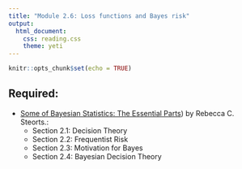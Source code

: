 ```yaml
---
title: "Module 2.6: Loss functions and Bayes risk"
output: 
  html_document:
    css: reading.css
    theme: yeti
---
```


```r
knitr::opts_chunk$set(echo = TRUE)
```


## Required:

- [Some of Bayesian Statistics: The Essential Parts](http://www2.stat.duke.edu/~rcs46/books/bayes_manuscripts.pdf)) by Rebecca C. Steorts.:
    + Section 2.1: Decision Theory
    + Section 2.2: Frequentist Risk
    + Section 2.3: Motivation for Bayes
    + Section 2.4: Bayesian Decision Theory